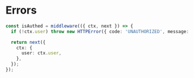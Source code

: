 # Errors

```ts filename="server.ts"
const isAuthed = middleware(({ ctx, next }) => {
  if (!ctx.user) throw new HTTPError({ code: 'UNAUTHORIZED', message: 'Must be logged in!' });

  return next({
    ctx: {
      user: ctx.user,
    },
  });
});
```
